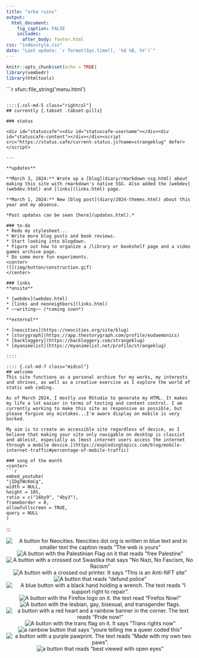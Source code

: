 ```yaml
---
title: "arka ruins"
output: 
  html_document:
    fig_caption: FALSE
    includes:
      after_body: footer.html
css: "indexstyle.css"
date: "Last update: `r format(Sys.time(), '%d %B, %Y')`"
---
```


```r
knitr::opts_chunk$set(echo = TRUE)
library(vembedr)
library(htmltools)
```

::: {.container class="fluid-row d-flex flex-wrap align-content-stretch"}

```{=html}
```r
xfun::file_string('menu.html')
```
```

::::{.col-md-5 class="rightcol"}
## currently {.tabset .tabset-pills}

### status

<div id="statuscafe"><div id="statuscafe-username"></div><div id="statuscafe-content"></div></div><script src="https://status.cafe/current-status.js?name=strangeklug" defer></script>

---

**updates**

**March 3, 2024:** Wrote up a [blog](diary/rmarkdown-ssg.html) about making this site with rmarkdown's native SSG. Also added the [webdev](webdev.html) and [links](links.html) page.

**March 1, 2024:** New [blog post](diary/2024-themes.html) about this year and my absence.

*Past updates can be seen [here](updates.html).*

### to-do
* Redo my stylesheet...
* Write more blog posts and book reviews.
* Start looking into blogdown.
* Figure out how to organize a /library or bookshelf page and a video games archive page.
* Do some more fun experiments.
<center>
![](img/button/construction.gif)
</center>

### links
**onsite**

* [webdev](webdev.html)
* [links and neoneighbors](links.html)
* ~~writing~~ (*coming soon*)

**external**

* [neocities](https://neocities.org/site/klug) 
* [storygraph](https://app.thestorygraph.com/profile/eudaemonics) 
* [backloggery](https://backloggery.com/strangeklug)
* [myanimelist](https://myanimelist.net/profile/strangeklug)  

::::

:::: {.col-md-7 class="midcol"}
## welcome
This site functions as a personal archive for my works, my interests and shrines, as well as a creative exercise as I explore the world of static web coding.

As of March 2024, I mostly use RStudio to generate my HTML. It makes my life a lot easier in terms of testing and content control. I am currently working to make this site as responsive as possible, but please forgive any mistakes...I'm aware display on mobile is very borked. 

My aim is to create an accessible site regardless of device, as I believe that making your site only navigable on desktop is classist and ableist, especially as [most internet users access the internet through a mobile device.](https://explodingtopics.com/blog/mobile-internet-traffic#percentage-of-mobile-traffic)

### song of the month
<center>
```r
embed_youtube(
"jIDgTWcKmCg",
width = NULL,
height = 185,
ratio = c("16by9", "4by3"),
frameborder = 0,
allowfullscreen = TRUE,
query = NULL
)
```
</center>
::::
  
:::

:::{.col-md-12 class="buttons"}
<center>
![A button for Neocities. Neocities dot org is written in blue text and in smaller text the caption reads "The web is yours"](img/button/neocities_button.gif)
![A button with the Palestinian Flag on it that reads "free Palestine"](img/button/free_palestine.gif)
![A button with a crossed out Swastika that says "No Nazi, No Fascism, No Racism"](img/button/antinazi.gif)
![A button with a crossed out printer. It says "This is an Anti-NFT site"](img/button/anti_nft.webp) 
![A button that reads "defund police"](img/button/defundpolice.gif)
![A blue button with a black hand holding a wrench. The text reads "I support right to repair".](img/button/right_to_repair.png)
![A button with the Firefox logo on it. the text read "Firefox Now!"](img/button/firefox_now.gif)
![A button with the lesbian, gay, bisexual, and transgender flags.](img/button/lgbt.png)
![a button with a red heart and a rainbow banner in the corner. The text reads "Pride now!"](img/button/pride_now.webp)
![A button with the trans flag on it. It says "Trans rights now"](img/button/trn.png)
![a rainbow button that says "youre telling me a queer coded this"](img/button/queer.png)
![a button with a purple pawprint. The text reads "Made with my own two paws".](img/button/paws.png)
![a button that reads "best viewed with open eyes"](img/button/bestview.gif)




</center>
:::

